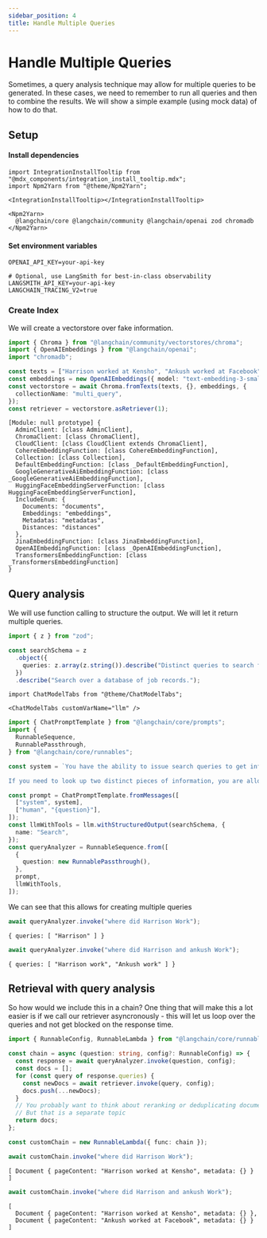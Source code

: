 ```yaml
---
sidebar_position: 4
title: Handle Multiple Queries
---
```


# Handle Multiple Queries

Sometimes, a query analysis technique may allow for multiple queries to
be generated. In these cases, we need to remember to run all queries and
then to combine the results. We will show a simple example (using mock
data) of how to do that.

## Setup

#### Install dependencies

```mdx-code-block
import IntegrationInstallTooltip from "@mdx_components/integration_install_tooltip.mdx";
import Npm2Yarn from "@theme/Npm2Yarn";

<IntegrationInstallTooltip></IntegrationInstallTooltip>

<Npm2Yarn>
  @langchain/core @langchain/community @langchain/openai zod chromadb
</Npm2Yarn>
```

#### Set environment variables

```text
OPENAI_API_KEY=your-api-key

# Optional, use LangSmith for best-in-class observability
LANGSMITH_API_KEY=your-api-key
LANGCHAIN_TRACING_V2=true
```

### Create Index

We will create a vectorstore over fake information.

```typescript
import { Chroma } from "@langchain/community/vectorstores/chroma";
import { OpenAIEmbeddings } from "@langchain/openai";
import "chromadb";

const texts = ["Harrison worked at Kensho", "Ankush worked at Facebook"];
const embeddings = new OpenAIEmbeddings({ model: "text-embedding-3-small" });
const vectorstore = await Chroma.fromTexts(texts, {}, embeddings, {
  collectionName: "multi_query",
});
const retriever = vectorstore.asRetriever(1);
```

```text
[Module: null prototype] {
  AdminClient: [class AdminClient],
  ChromaClient: [class ChromaClient],
  CloudClient: [class CloudClient extends ChromaClient],
  CohereEmbeddingFunction: [class CohereEmbeddingFunction],
  Collection: [class Collection],
  DefaultEmbeddingFunction: [class _DefaultEmbeddingFunction],
  GoogleGenerativeAiEmbeddingFunction: [class _GoogleGenerativeAiEmbeddingFunction],
  HuggingFaceEmbeddingServerFunction: [class HuggingFaceEmbeddingServerFunction],
  IncludeEnum: {
    Documents: "documents",
    Embeddings: "embeddings",
    Metadatas: "metadatas",
    Distances: "distances"
  },
  JinaEmbeddingFunction: [class JinaEmbeddingFunction],
  OpenAIEmbeddingFunction: [class _OpenAIEmbeddingFunction],
  TransformersEmbeddingFunction: [class _TransformersEmbeddingFunction]
}
```

## Query analysis

We will use function calling to structure the output. We will let it
return multiple queries.

```typescript
import { z } from "zod";

const searchSchema = z
  .object({
    queries: z.array(z.string()).describe("Distinct queries to search for"),
  })
  .describe("Search over a database of job records.");
```

```mdx-code-block
import ChatModelTabs from "@theme/ChatModelTabs";

<ChatModelTabs customVarName="llm" />
```

```typescript
import { ChatPromptTemplate } from "@langchain/core/prompts";
import {
  RunnableSequence,
  RunnablePassthrough,
} from "@langchain/core/runnables";

const system = `You have the ability to issue search queries to get information to help answer user information.

If you need to look up two distinct pieces of information, you are allowed to do that!`;

const prompt = ChatPromptTemplate.fromMessages([
  ["system", system],
  ["human", "{question}"],
]);
const llmWithTools = llm.withStructuredOutput(searchSchema, {
  name: "Search",
});
const queryAnalyzer = RunnableSequence.from([
  {
    question: new RunnablePassthrough(),
  },
  prompt,
  llmWithTools,
]);
```

We can see that this allows for creating multiple queries

```typescript
await queryAnalyzer.invoke("where did Harrison Work");
```

```text
{ queries: [ "Harrison" ] }
```

```typescript
await queryAnalyzer.invoke("where did Harrison and ankush Work");
```

```text
{ queries: [ "Harrison work", "Ankush work" ] }
```

## Retrieval with query analysis

So how would we include this in a chain? One thing that will make this a
lot easier is if we call our retriever asyncronously - this will let us
loop over the queries and not get blocked on the response time.

```typescript
import { RunnableConfig, RunnableLambda } from "@langchain/core/runnables";

const chain = async (question: string, config?: RunnableConfig) => {
  const response = await queryAnalyzer.invoke(question, config);
  const docs = [];
  for (const query of response.queries) {
    const newDocs = await retriever.invoke(query, config);
    docs.push(...newDocs);
  }
  // You probably want to think about reranking or deduplicating documents here
  // But that is a separate topic
  return docs;
};

const customChain = new RunnableLambda({ func: chain });
```

```typescript
await customChain.invoke("where did Harrison Work");
```

```text
[ Document { pageContent: "Harrison worked at Kensho", metadata: {} } ]
```

```typescript
await customChain.invoke("where did Harrison and ankush Work");
```

```text
[
  Document { pageContent: "Harrison worked at Kensho", metadata: {} },
  Document { pageContent: "Ankush worked at Facebook", metadata: {} }
]
```

